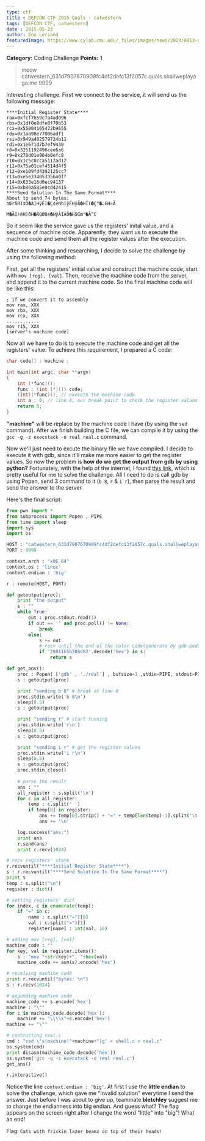 ```yaml
---
type: ctf
title : DEFCON CTF 2015 Quals - catwestern
tags: [DEFCON CTF, catwestern]
date : 2015-05-23
author: Eno Leriand
featuredImage: https://www.cylab.cmu.edu/_files/images/news/2023/0813-defcon-logo.png
---
```


**Category:** Coding Challenge
**Points:** 1
> meow
> catwestern_631d7907670909fc4df2defc13f2057c.quals.shallweplayaga.me 9999

Interesting challenge. First we connect to the service, it will send us the following message:

```
****Initial Register State****
rax=0xfcf7659c7a4ad096
rbx=0x1df0e8dfe8f70b53
rcx=0x55004165472b9655
rdx=0x1aa98e77006adf1
rsi=0x949a482579724b11
rdi=0x1e671d7b7ef9430
r8=0x3251192496cee6a6
r9=0x278d01e964b0efc8
r10=0x1c5c8cca5112ad12
r11=0x75a01cef4514d4f5
r12=0xe109fd4392125cc7
r13=0xe5e33405335ba0ff
r14=0x633e16d0ec94137
r15=0xb80a585e0cd42415
****Send Solution In The Same Format****
About to send 74 bytes: 
hŒråRI‡Ô�A]HÿÊI�Ç¢éNhIÿÊHÿÃ�HÎI�Ç^�…6H¤Ã
                                       M�ÃI÷ëH)ðH�ÆQØ8e�HÿÀIÁÕ�H5Œm'�Ã^C
```

So it seem like the service gave us the registers' inital value, and a sequence of machine code. Apparently, they want us to execute the machine code and send them all the register values after the execution.  

After some thinking and researching, I decide to solve the challenge by using the following method:  

First, get all the registers' initial value and construct the machine code, start with `mov [reg], [val]`. Then, receive the machine code from the server, and append it to the current machine code. So the final machine code will be like this: 

```
; if we convert it to assembly
mov rax, XXX
mov rbx, XXX
mov rcx, XXX
............
mov r15, XXX
[server's machine code]
```

Now all we have to do is to execute the machine code and get all the registers' value. To achieve this requirement, I prepared a C code:

```c shell.c
char code[] : machine ;

int main(int argc, char **argv)
{
    int (*func)();
    func : (int (*)()) code;
    (int)(*func)(); // execute the machine code
    int a : 0; // line 8, our break point to check the register values
    return 0;
}
```

**"machine"** will be replace by the machine code I have (by using the `sed` command). After we finish building the C file, we can compile it by using the `gcc -g -z execstack -o real real.c` command.  

Now we'll just need to excute the binary file we have compiled. I decide to execute it with gdb, since it'll make me more easier to get the register values. So now the problem is **how do we get the output from gdb by using python?** Fortunately, with the help of the internet, I found [this link](http://parsiya.net/blog/2014-05-25-pasting-shellcode-into-gdb-using-python/), which is pretty useful for me to solve the challenge. All I need to do is call gdb by using Popen, send 3 command to it (`b 8`, `r` & `i r`), then parse the result and send the answer to the server.

Here's the final script:
```python code.py
from pwn import *
from subprocess import Popen , PIPE
from time import sleep
import sys
import os

HOST : "catwestern_631d7907670909fc4df2defc13f2057c.quals.shallweplayaga.me"
PORT : 9999

context.arch : "x86_64"
context.os : 'linux'
context.endian : 'big'

r : remote(HOST, PORT)

def getoutput(proc):
    print "the output"
    s : ""
    while True:
        out : proc.stdout.read(1)
        if out == '' and proc.poll() != None:
            break
        else:
            s += out
            # recv until the end of the color code(generate by gdb-peda)
            if '20011b5b306d02'.decode('hex') in s:
                return s

def get_ans():
    proc : Popen( ['gdb' , './real'] , bufsize=1 ,stdin=PIPE, stdout=PIPE )
    s : getoutput(proc)

    print "sending b 8" # break at line 8
    proc.stdin.write('b 8\n')
    sleep(0.5)
    s : getoutput(proc)

    print "sending r" # start running
    proc.stdin.write('r\n')
    sleep(0.5)
    s : getoutput(proc)

    print "sending i r" # get the register values
    proc.stdin.write('i r\n')
    sleep(0.5)
    s : getoutput(proc)
    proc.stdin.close()
    
    # parse the result
    ans : ""
    all_register : s.split('\n')
    for c in all_register:
        temp : c.split(' ')
        if temp[0] in register:
            ans += temp[0].strip() + "=" + temp[len(temp)-1].split('\t')[0].strip()
            ans += '\n'

    log.success("ans:")
    print ans
    r.send(ans)
    print r.recv(1024)

# recv registers' state
r.recvuntil("****Initial Register State****")
s : r.recvuntil("****Send Solution In The Same Format****")
print s
temp : s.split("\n")
register : dict()

# setting registers' dict
for index, c in enumerate(temp):
    if "=" in c:
        name : c.split("=")[0]
        val : c.split("=")[1]
        register[name] : int(val, 16)

# adding mov [reg], [val]
machine_code : ""
for key, val in register.items():
    s : "mov "+str(key)+", "+hex(val)
    machine_code += asm(s).encode('hex')

# receiving machine code
print r.recvuntil("bytes: \n")
s : r.recv(1024)

# appending machine code
machine_code += s.encode('hex')
machine : "\""
for c in machine_code.decode('hex'):
    machine += "\\\\x"+c.encode('hex')
machine += "\""

# contructing real.c
cmd : "sed \'s|machine|"+machine+"|g' < shell.c > real.c"
os.system(cmd)
print disasm(machine_code.decode('hex'))
os.system('gcc -g -z execstack -o real real.c')
get_ans()

r.interactive()

```

Notice the line `context.endian : 'big'`. At first I use the **little endian** to solve the challenge, which gave me "Invalid solution" everytime I send the answer. Just before I was about to give up, teammate **bletchley** suggest me to change the endianness into big endian. And guess what? The flag appears on the screen right after I change the word "little" into "big"! What an end!

Flag: `Cats with frickin lazer beamz on top of their heads!`
